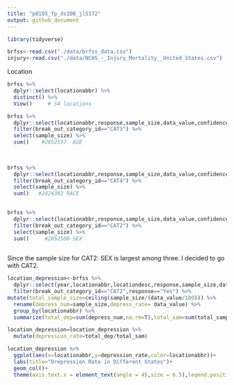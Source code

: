 ```yaml
---
title: "p8105_fp_ds100_jl5172"
output: github_document
---
```

```r
library(tidyverse)
```



```r
brfss<-read.csv("./data/brfss_data.csv")
injury<-read.csv("./data/NCHS_-_Injury_Mortality__United_States.csv")
```


Location
```r
brfss %>% 
  dplyr::select(locationabbr) %>% 
  distinct() %>% 
  View()     # 54 locations
```


```r
brfss %>% 
  dplyr::select(locationabbr,response,sample_size,data_value,confidence_limit_low,confidence_limit_high,break_out_category_id,breakout_id) %>%
  filter(break_out_category_id=="CAT3") %>% 
  select(sample_size) %>% 
  sum()    #2852557  AGE
  
  
```

```r
brfss %>% 
  dplyr::select(locationabbr,response,sample_size,data_value,confidence_limit_low,confidence_limit_high,break_out_category_id,breakout_id) %>%
  filter(break_out_category_id=="CAT4") %>% 
  select(sample_size) %>% 
  sum()   #2824302 RACE
  
```

```r
brfss %>% 
  dplyr::select(locationabbr,response,sample_size,data_value,confidence_limit_low,confidence_limit_high,break_out_category_id,breakout_id) %>%
  filter(break_out_category_id=="CAT2") %>% 
  select(sample_size) %>% 
  sum()     #2852500 SEX
  
```

Since the sample size for CAT2: SEX is largest among three. I decided to go with CAT2.
```r
location_depression<-brfss %>% 
  dplyr::select(year,locationabbr,locationdesc,response,sample_size,data_value,confidence_limit_low,confidence_limit_high,break_out_category_id,breakout_id,Gender) %>%
  filter(break_out_category_id=="CAT2",response=="Yes") %>% 
mutate(total_sample_size=ceiling(sample_size/(data_value/100))) %>% 
  rename(depress_num=sample_size,depress_rate= data_value) %>% 
  group_by(locationabbr) %>% 
  summarize(total_dep=sum(depress_num,na.rm=T),total_sam=sum(total_sample_size,na.rm=T))
```

```r
location_depression=location_depression %>% 
  mutate(depression_rate=total_dep/total_sam)

location_depression %>% 
  ggplot(aes(x=locationabbr,y=depression_rate,color=locationabbr))+
  labs(title="Drepression Rate in Different States")+
  geom_col()+
  theme(axis.text.x = element_text(angle = 45,size = 6.5),legend.position = "none")
  
```


